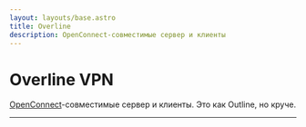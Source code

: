 ```yaml
---
layout: layouts/base.astro
title: Overline
description: OpenConnect-совместимые сервер и клиенты
---
```


# Overline <span class="transparent">VPN</span>

[OpenConnect](https://en.wikipedia.org/wiki/OpenConnect)-совместимые сервер и клиенты. Это как Outline, но круче.

---

